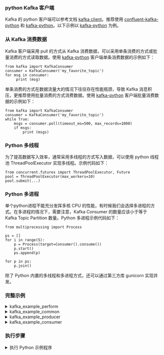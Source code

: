 ### python Kafka 客户端

Kafka 的 python 客户端可以参考文档 [kafka client](https://cwiki.apache.org/confluence/display/KAFKA/Clients#Clients-Python)。推荐使用 [confluent-kafka-python](https://github.com/confluentinc/confluent-kafka-python) 和 [kafka-python](http://github.com/dpkp/kafka-python)。以下示例以 [kafka-python](http://github.com/dpkp/kafka-python) 为例。

### 从 Kafka 消费数据

Kafka 客户端采用 pull 的方式从 Kafka 消费数据，可以采用单条消费的方式或批量消费的方式读取数据。使用 [kafka-python](http://github.com/dpkp/kafka-python) 客户端单条消费数据的示例如下：

```
from kafka import KafkaConsumer
consumer = KafkaConsumer('my_favorite_topic')
for msg in consumer:
     print (msg)
```

单条消费的方式在数据流量大的情况下往往存在性能瓶颈，导致 Kafka 消息积压，更推荐使用批量消费的方式消费数据。使用 [kafka-python](http://github.com/dpkp/kafka-python) 客户端批量消费数据的示例如下：

```
from kafka import KafkaConsumer
consumer = KafkaConsumer('my_favorite_topic')
while True:
    msgs = consumer.poll(timeout_ms=500, max_records=1000)
    if msgs:
        print (msgs)
```

### Python 多线程

为了提高数据写入效率，通常采用多线程的方式写入数据，可以使用 python 线程池 ThreadPoolExecutor 实现多线程。示例代码如下：

```
from concurrent.futures import ThreadPoolExecutor, Future
pool = ThreadPoolExecutor(max_workers=10)
pool.submit(...)
```

### Python 多进程

单个python进程不能充分发挥多核 CPU 的性能，有时候我们会选择多进程的方式。在多进程的情况下，需要注意，Kafka Consumer 的数量应该小于等于 Kafka Topic Partition 数量。Python 多进程示例代码如下：

```
from multiprocessing import Process

ps = []
for i in range(5):
    p = Process(target=Consumer().consume())
    p.start()
    ps.append(p)

for p in ps:
    p.join()
```

除了 Python 内置的多线程和多进程方式，还可以通过第三方库 gunicorn 实现并发。

### 完整示例

<details>
<summary>kafka_example_perform</summary>

`kafka_example_perform` 是示例程序的入口

```py
{{#include docs/examples/python/kafka_example_perform.py}}
```
</details>

<details>
<summary>kafka_example_common</summary>

`kafka_example_common` 是示例程序的公共代码

```py
{{#include docs/examples/python/kafka_example_common.py}}
```
</details>

<details>
<summary>kafka_example_producer</summary>

`kafka_example_producer` 是示例程序的 producer 代码，负责生成并发送测试数据到 kafka

```py
{{#include docs/examples/python/kafka_example_producer.py}}
```
</details>

<details>
<summary>kafka_example_consumer</summary>

`kafka_example_consumer` 是示例程序的 consumer 代码，负责从 kafka 消费数据，并写入到 TDengine

```py
{{#include docs/examples/python/kafka_example_consumer.py}}
```
</details>

### 执行步骤

<details>
    <summary>执行 Python 示例程序</summary>

    1. 安装并启动 kafka

    2. python 环境准备
        - 安装 python3
        - 安装 taospy
        - 安装 kafka-python

    3. 执行示例程序

    程序的执行入口是 `kafka_example_perform.py`，获取程序完整的执行参数，请执行 help 命令。

    ```
    python3 kafka_example_perform.py --help
    ```

    以下为创建 100 个子表，每个子表 20000 条数据，kafka max poll 为 100，一个进程，每个进程一个处理线程的程序执行命令

    ```
    python3 kafka_example_perform.py -table-count=100 -table-items=20000 -max-poll=100 -threads=1 -processes=1
    ```

</details>
